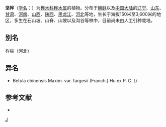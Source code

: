 {{Speciesbox 
| genus = Betula
| species = chinensis
| image = Betula Fargesii (Sichuan, China).JPG
| status = NE
| status_system = IUCN3.1
| authority = Maxim.
| subdivision_ranks =[[变种|变种]]
| subdivision =
* 坚桦 ''B. c.'' var. ''chinensis''
* [[狭翅桦|狭翅桦]] ''B. c.'' var. ''fargesii''
}}

'''坚桦'''（[[学名|学名]]：{{lang|la|''Betula chinensis''}}）为[[桦木科|桦木科]][[桦木属|桦木属]]的植物。分布于[[朝鲜|朝鲜]]以及[[中国大陆|中国大陆]]的[[辽宁|辽宁]]、[[山东|山东]]、[[甘肃|甘肃]]、[[河南|河南]]、[[山西|山西]]、[[陕西|陕西]]、[[黑龙江|黑龙江]]、[[河北|河北]]等地，生长于海拔150米至3,600米的地区，多生在石山坡、山脊、山坡以及沟谷等林中，目前尚未由人工引种栽培。

== 别名 ==
杵榆（河北）

== 异名 ==
* Betula chinensis Maxim. var. fargesii (Franch.) Hu ex P. C. Li

== 参考文献 ==
<div class="references-small">
* {{cite web| url =http://www.bioinfo.cn/db05/KmzwSpecies.php?action=view&id=1585| title =坚桦（原变种）| work =《中国高等植物数据库全库》| publisher =中国科学院微生物研究所| author =昆明植物研究所| accessdate =2009-02-22| deadurl =yes| archiveurl =https://web.archive.org/web/20160305032100/http://www.bioinfo.cn/db05/KmzwSpecies.php?action=view&id=1585| archivedate =2016-03-05}}
</div>
{{Taxonbar|from=Q290605}}

{{DEFAULTSORT:Betula chinensis}}
[[Category:桦木属|J]]
